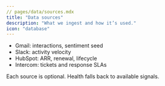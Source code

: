 ```yaml
---
// pages/data/sources.mdx
title: "Data sources"
description: "What we ingest and how it’s used."
icon: "database"
---
```

- Gmail: interactions, sentiment seed
- Slack: activity velocity
- HubSpot: ARR, renewal, lifecycle
- Intercom: tickets and response SLAs

Each source is optional. Health falls back to available signals.
